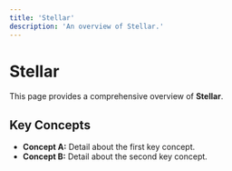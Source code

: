 ```yaml
---
title: 'Stellar'
description: 'An overview of Stellar.'
---
```


# Stellar

This page provides a comprehensive overview of **Stellar**.

## Key Concepts

* **Concept A:** Detail about the first key concept.
* **Concept B:** Detail about the second key concept.
